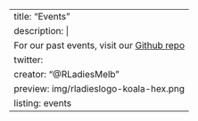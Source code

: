 ---
title: "Events"
description: |
  For our past events, visit our [Github repo](https://github.com/R-LadiesMelbourne/Links-to-Events-Repos)
twitter:
  creator: "@RLadiesMelb"
preview: img/rladieslogo-koala-hex.png
listing: events 
---